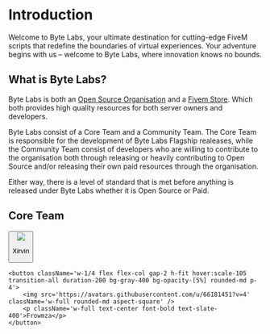 # Introduction
 
Welcome to Byte Labs, your ultimate destination for cutting-edge FiveM scripts that redefine the boundaries of virtual experiences. Your adventure begins with us – welcome to Byte Labs, where innovation knows no bounds.

## What is Byte Labs?

Byte Labs is both an [Open Source Organisation](https://github.com/Byte-Labs-Project) and a [Fivem Store](https://store.byte-labs.net/). Which both provides high quality resources for both server owners and developers.

Byte Labs consist of a Core Team and a Community Team. The Core Team is responsible for the development of Byte Labs Flagship realeases, while the Community Team 
consist of developers who are willing to contribute to the organisation both through releasing or heavily contributing to Open Source and/or releasing their own paid resources through the organisation.

Either way, there is a level of standard that is met before anything is released under Byte Labs whether it is Open Source or Paid.

## Core Team
<div className="mt-2 flex flex-row w-full  justify-center gap-12">
    <button className='w-1/4 flex flex-col gap-2 h-fit hover:scale-105 transition-all duration-200 bg-gray-400 bg-opacity-[5%] rounded-md p-4'>
        <img src='https://avatars.githubusercontent.com/u/103050557?v=4' className='w-full rounded-md aspect-square' />
        <p className='w-full text-center font-bold text-red-600'>Xirvin</p>
    </button>

    <button className='w-1/4 flex flex-col gap-2 h-fit hover:scale-105 transition-all duration-200 bg-gray-400 bg-opacity-[5%] rounded-md p-4'>
        <img src='https://avatars.githubusercontent.com/u/66181451?v=4' className='w-full rounded-md aspect-square' />
        <p className='w-full text-center font-bold text-slate-400'>Frowmza</p>
    </button>
</div>